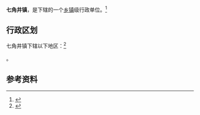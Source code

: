 {{中国乡级行政区|65/22/01/101/000}}

'''七角井镇'''，是{{PRC admin/fullname|65/22/01/101/000|3}}下辖的一个[[乡镇|乡镇]]级行政单位。<ref>{{PRC admin/ref sgc|{{PRC admin/parent|65/22/01/101/000}}}}</ref>

== 行政区划 ==

七角井镇下辖以下地区：<ref>{{PRC admin/ref sgc|65/22/01/101/000}}</ref>

{{PRC admin/children|65/22/01/101/000}}。

== 参考资料 ==

{{reflist}}

{{行政区划小作品}}
{{PRC admin/navcat|65/22/01/101/000}}